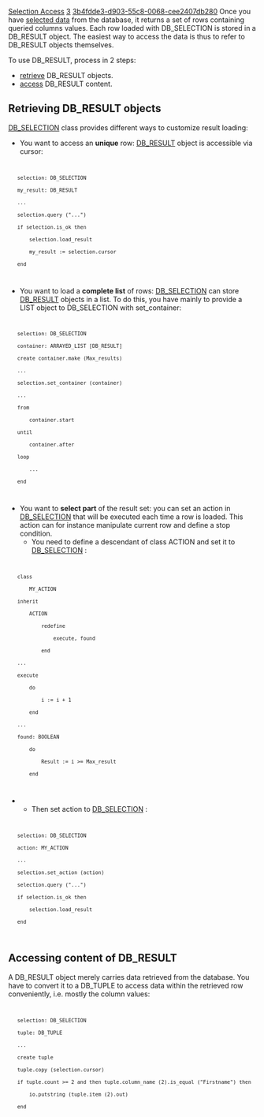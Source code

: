[[Property:title|Selection Access]]
[[Property:weight|3]]
[[Property:uuid|3b4fdde3-d903-55c8-0068-cee2407db280]]
Once you have [[Database Selection|selected data]]  from the database, it returns a set of rows containing queried columns values. Each row loaded with DB_SELECTION is stored in a DB_RESULT object. The easiest way to access the data is thus to refer to DB_RESULT objects themselves. 


{{note|Take a look at the [[Data Object Coupling|Database/Eiffel objects Coupling]]  to learn advanced data handling features. }}

To use DB_RESULT, process in 2 steps:
*  [[#retrieve|retrieve]]  DB_RESULT objects. 
*  [[#access|access]]  DB_RESULT content. 

==Retrieving DB_RESULT objects==

[[ref:/libraries/store/reference/db_selection_flatshort|DB_SELECTION]]  class provides different ways to customize result loading:
* You want to access an '''unique''' row: [[ref:/libraries/store/reference/db_result_flatshort|DB_RESULT]]  object is accessible via cursor:
<code>
	selection: DB_SELECTION
	my_result: DB_RESULT
	...
	selection.query ("...")
	if selection.is_ok then
		selection.load_result
		my_result := selection.cursor
	end
</code>

* You want to load a '''complete list''' of rows: [[ref:/libraries/store/reference/db_selection_flatshort|DB_SELECTION]]  can store [[ref:/libraries/store/reference/db_result_flatshort|DB_RESULT]]  objects in a list. To do this, you have mainly to provide a LIST object to DB_SELECTION with set_container:
<code>
	selection: DB_SELECTION
	container: ARRAYED_LIST [DB_RESULT]
	create container.make (Max_results)
	...
	selection.set_container (container)
	...
	from
		container.start
	until
		container.after
	loop
		...
	end
</code>

{{tip|Provide [[ref:/libraries/store/reference/db_selection_flatshort|DB_SELECTION]]  with the LIST structure convenient for what you need to do with the results. }}

* You want to '''select part''' of the result set: you can set an action in [[ref:/libraries/store/reference/db_selection_flatshort|DB_SELECTION]]  that will be executed each time a row is loaded. This action can for instance manipulate current row and define a stop condition. 
** You need to define a descendant of class ACTION and set it to [[ref:/libraries/store/reference/db_selection_flatshort|DB_SELECTION]] :
<code>
	class
		MY_ACTION
	inherit
		ACTION
			redefine
				execute, found
			end
	...
	execute
		do
			i := i + 1
		end
	...
	found: BOOLEAN
		do
			Result := i >= Max_result
		end
</code>
** Then set action to [[ref:/libraries/store/reference/db_selection_flatshort|DB_SELECTION]] :
<code>
	selection: DB_SELECTION
	action: MY_ACTION
	...
	selection.set_action (action)
	selection.query ("...")
	if selection.is_ok then
		selection.load_result
	end
</code>



==Accessing content of DB_RESULT==

A DB_RESULT object merely carries data retrieved from the database. You have to convert it to a DB_TUPLE to access data within the retrieved row conveniently, i.e. mostly the column values:
<code>
	selection: DB_SELECTION
	tuple: DB_TUPLE
	...
	create tuple
	tuple.copy (selection.cursor)
	if tuple.count >= 2 and then tuple.column_name (2).is_equal ("Firstname") then
		io.putstring (tuple.item (2).out)
	end
</code>


{{seealso|<br/>
[[Database Selection|Performing a database selection.]]  <br/>
[[Data Object Coupling|Coupling database data and Eiffel objects.]]  <br/>
}}



